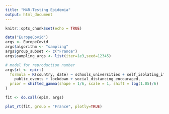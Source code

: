 ```yaml
---
title: "M4R-Testing Epidemia"
output: html_document
---
```


```r
knitr::opts_chunk$set(echo = TRUE)
```

```r
data("EuropeCovid")
args <- EuropeCovid
args$algorithm <- "sampling"
args$group_subset <- c("France")
args$sampling_args <- list(iter=1e3,seed=12345)

# model for reproduction number
args$rt <- epirt(
  formula = R(country, date) ~ schools_universities + self_isolating_if_ill +
    public_events + lockdown + social_distancing_encouraged,
  prior = shifted_gamma(shape = 1/6, scale = 1, shift = log(1.05)/6)
)

fit <- do.call(epim, args)

plot_rt(fit, group = "France", plotly=TRUE)
```

